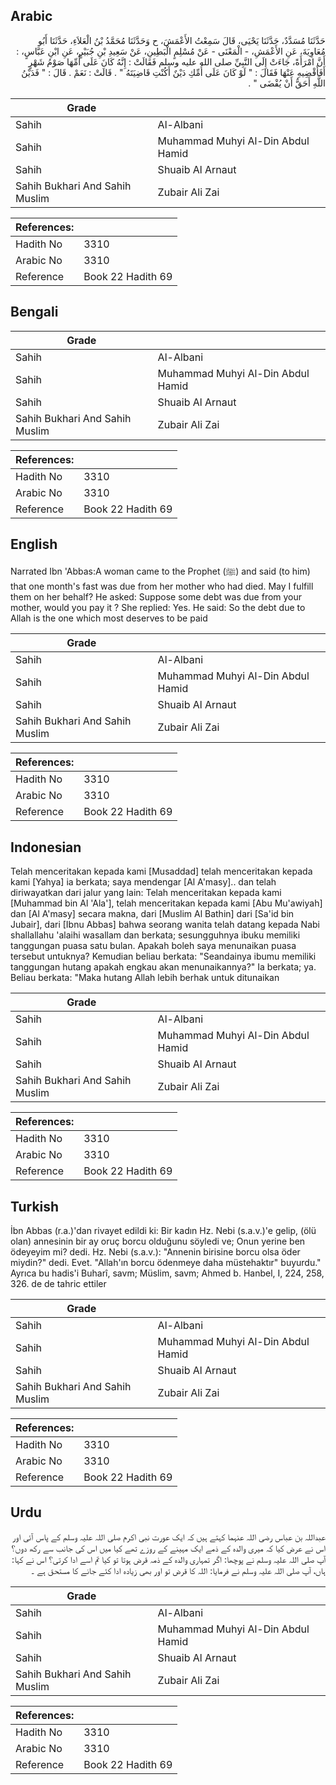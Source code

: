 ## Arabic


<div dir="rtl" lang="ar" style={{fontSize:'larger',backgroundColor:'#f8f9fa',padding:20}}>
حَدَّثَنَا مُسَدَّدٌ، حَدَّثَنَا يَحْيَى، قَالَ سَمِعْتُ الأَعْمَشَ، ح وَحَدَّثَنَا مُحَمَّدُ بْنُ الْعَلاَءِ، حَدَّثَنَا أَبُو مُعَاوِيَةَ، عَنِ الأَعْمَشِ، - الْمَعْنَى - عَنْ مُسْلِمٍ الْبَطِينِ، عَنْ سَعِيدِ بْنِ جُبَيْرٍ، عَنِ ابْنِ عَبَّاسٍ، ‏:‏ أَنَّ امْرَأَةً، جَاءَتْ إِلَى النَّبِيِّ صلى الله عليه وسلم فَقَالَتْ ‏:‏ إِنَّهُ كَانَ عَلَى أُمِّهَا صَوْمُ شَهْرٍ أَفَأَقْضِيهِ عَنْهَا فَقَالَ ‏:‏ ‏"‏ لَوْ كَانَ عَلَى أُمِّكِ دَيْنٌ أَكُنْتِ قَاضِيَتَهُ ‏"‏ ‏.‏ قَالَتْ ‏:‏ نَعَمْ ‏.‏ قَالَ ‏:‏ ‏"‏ فَدَيْنُ اللَّهِ أَحَقُّ أَنْ يُقْضَى ‏"‏ ‏.‏
</div>
<div style={{backgroundColor:'#f8f9fa',padding:20, marginBottom: 10}}><table> <thead> <tr> <th>Grade</th> <th></th> </tr> </thead> <tbody> <tr><td>Sahih</td><td>Al-Albani</td></tr><tr><td>Sahih</td><td>Muhammad Muhyi Al-Din Abdul Hamid</td></tr><tr><td>Sahih</td><td>Shuaib Al Arnaut</td></tr><tr><td>Sahih Bukhari And Sahih Muslim</td><td>Zubair Ali Zai</td></tr></tbody></table><table> <thead> <tr> <th>References:</th> <th></th> </tr> </thead> <tbody><tr><td>Hadith No</td><td>3310</td></tr><tr><td>Arabic No</td><td>3310</td></tr><tr><td>Reference</td><td>Book 22 Hadith 69</td></tr></tbody></table></div>

## Bengali


<div dir="ltr" lang="bn" style={{fontSize:'larger',backgroundColor:'#f8f9fa',padding:20}}>

</div>
<div style={{backgroundColor:'#f8f9fa',padding:20, marginBottom: 10}}><table> <thead> <tr> <th>Grade</th> <th></th> </tr> </thead> <tbody> <tr><td>Sahih</td><td>Al-Albani</td></tr><tr><td>Sahih</td><td>Muhammad Muhyi Al-Din Abdul Hamid</td></tr><tr><td>Sahih</td><td>Shuaib Al Arnaut</td></tr><tr><td>Sahih Bukhari And Sahih Muslim</td><td>Zubair Ali Zai</td></tr></tbody></table><table> <thead> <tr> <th>References:</th> <th></th> </tr> </thead> <tbody><tr><td>Hadith No</td><td>3310</td></tr><tr><td>Arabic No</td><td>3310</td></tr><tr><td>Reference</td><td>Book 22 Hadith 69</td></tr></tbody></table></div>

## English


<div dir="ltr" lang="en" style={{fontSize:'larger',backgroundColor:'#f8f9fa',padding:20}}>
Narrated Ibn 'Abbas:A woman came to the Prophet (ﷺ) and said (to him) that one month's fast was due from her mother who had died. May I fulfill them on her behalf? He asked: Suppose some debt was due from your mother, would you pay it ? She replied: Yes. He said: So the debt due to Allah is the one which most deserves to be paid
</div>
<div style={{backgroundColor:'#f8f9fa',padding:20, marginBottom: 10}}><table> <thead> <tr> <th>Grade</th> <th></th> </tr> </thead> <tbody> <tr><td>Sahih</td><td>Al-Albani</td></tr><tr><td>Sahih</td><td>Muhammad Muhyi Al-Din Abdul Hamid</td></tr><tr><td>Sahih</td><td>Shuaib Al Arnaut</td></tr><tr><td>Sahih Bukhari And Sahih Muslim</td><td>Zubair Ali Zai</td></tr></tbody></table><table> <thead> <tr> <th>References:</th> <th></th> </tr> </thead> <tbody><tr><td>Hadith No</td><td>3310</td></tr><tr><td>Arabic No</td><td>3310</td></tr><tr><td>Reference</td><td>Book 22 Hadith 69</td></tr></tbody></table></div>

## Indonesian


<div dir="ltr" lang="id" style={{fontSize:'larger',backgroundColor:'#f8f9fa',padding:20}}>
Telah menceritakan kepada kami [Musaddad] telah menceritakan kepada kami [Yahya] ia berkata; saya mendengar [Al A'masy].. dan telah diriwayatkan dari jalur yang lain: Telah menceritakan kepada kami [Muhammad bin Al 'Ala'], telah menceritakan kepada kami [Abu Mu'awiyah] dan [Al A'masy] secara makna, dari [Muslim Al Bathin] dari [Sa'id bin Jubair], dari [Ibnu Abbas] bahwa seorang wanita telah datang kepada Nabi shallallahu 'alaihi wasallam dan berkata; sesungguhnya ibuku memiliki tanggungan puasa satu bulan. Apakah boleh saya menunaikan puasa tersebut untuknya? Kemudian beliau berkata: "Seandainya ibumu memiliki tanggungan hutang apakah engkau akan menunaikannya?" Ia berkata; ya. Beliau berkata: "Maka hutang Allah lebih berhak untuk ditunaikan
</div>
<div style={{backgroundColor:'#f8f9fa',padding:20, marginBottom: 10}}><table> <thead> <tr> <th>Grade</th> <th></th> </tr> </thead> <tbody> <tr><td>Sahih</td><td>Al-Albani</td></tr><tr><td>Sahih</td><td>Muhammad Muhyi Al-Din Abdul Hamid</td></tr><tr><td>Sahih</td><td>Shuaib Al Arnaut</td></tr><tr><td>Sahih Bukhari And Sahih Muslim</td><td>Zubair Ali Zai</td></tr></tbody></table><table> <thead> <tr> <th>References:</th> <th></th> </tr> </thead> <tbody><tr><td>Hadith No</td><td>3310</td></tr><tr><td>Arabic No</td><td>3310</td></tr><tr><td>Reference</td><td>Book 22 Hadith 69</td></tr></tbody></table></div>

## Turkish


<div dir="ltr" lang="tr" style={{fontSize:'larger',backgroundColor:'#f8f9fa',padding:20}}>
İbn Abbas (r.a.)'dan rivayet edildi ki: Bir kadın Hz. Nebi (s.a.v.)'e gelip, (ölü olan) annesinin bir ay oruç borcu olduğunu söyledi ve; Onun yerine ben ödeyeyim mi? dedi. Hz. Nebi (s.a.v.): "Annenin birisine borcu olsa öder miydin?" dedi. Evet. "Allah'ın borcu ödenmeye daha müstehaktır" buyurdu." Ayrıca bu hadis'i Buharî, savm; Müslim, savm; Ahmed b. Hanbel, I, 224, 258, 326. de de tahric ettiler
</div>
<div style={{backgroundColor:'#f8f9fa',padding:20, marginBottom: 10}}><table> <thead> <tr> <th>Grade</th> <th></th> </tr> </thead> <tbody> <tr><td>Sahih</td><td>Al-Albani</td></tr><tr><td>Sahih</td><td>Muhammad Muhyi Al-Din Abdul Hamid</td></tr><tr><td>Sahih</td><td>Shuaib Al Arnaut</td></tr><tr><td>Sahih Bukhari And Sahih Muslim</td><td>Zubair Ali Zai</td></tr></tbody></table><table> <thead> <tr> <th>References:</th> <th></th> </tr> </thead> <tbody><tr><td>Hadith No</td><td>3310</td></tr><tr><td>Arabic No</td><td>3310</td></tr><tr><td>Reference</td><td>Book 22 Hadith 69</td></tr></tbody></table></div>

## Urdu


<div dir="rtl" lang="ur" style={{fontSize:'larger',backgroundColor:'#f8f9fa',padding:20}}>
عبداللہ بن عباس رضی اللہ عنہما کہتے ہیں کہ ایک عورت نبی اکرم صلی اللہ علیہ وسلم کے پاس آئی اور اس نے عرض کیا کہ میری والدہ کے ذمے ایک مہینے کے روزے تھے کیا میں اس کی جانب سے رکھ دوں؟ آپ صلی اللہ علیہ وسلم نے پوچھا: اگر تمہاری والدہ کے ذمہ قرض ہوتا تو کیا تم اسے ادا کرتی؟ اس نے کہا: ہاں، آپ صلی اللہ علیہ وسلم نے فرمایا: اللہ کا قرض تو اور بھی زیادہ ادا کئے جانے کا مستحق ہے ۔
</div>
<div style={{backgroundColor:'#f8f9fa',padding:20, marginBottom: 10}}><table> <thead> <tr> <th>Grade</th> <th></th> </tr> </thead> <tbody> <tr><td>Sahih</td><td>Al-Albani</td></tr><tr><td>Sahih</td><td>Muhammad Muhyi Al-Din Abdul Hamid</td></tr><tr><td>Sahih</td><td>Shuaib Al Arnaut</td></tr><tr><td>Sahih Bukhari And Sahih Muslim</td><td>Zubair Ali Zai</td></tr></tbody></table><table> <thead> <tr> <th>References:</th> <th></th> </tr> </thead> <tbody><tr><td>Hadith No</td><td>3310</td></tr><tr><td>Arabic No</td><td>3310</td></tr><tr><td>Reference</td><td>Book 22 Hadith 69</td></tr></tbody></table></div>